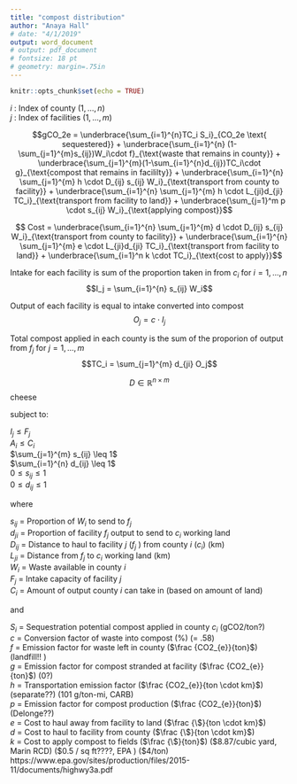 ```yaml
---
title: "compost distribution"
author: "Anaya Hall"
# date: "4/1/2019"
output: word_document
# output: pdf_document
# fontsize: 18 pt
# geometry: margin=.75in
---
```


```r
knitr::opts_chunk$set(echo = TRUE)
```

\newcommand{\sR}[1]{\in\mathbb{R}^{#1}}

$i$ : Index of county ($1,...,n$)  
$j$ : Index of facilities ($1,...,m$)  

$$gCO_2e = 
\underbrace{\sum_{i=1}^{n}TC_i S_i}_{CO_2e \text{ sequestered}} + 
\underbrace{\sum_{i=1}^{n} (1-\sum_{j=1}^{m}s_{ij})W_i\cdot f}_{\text{waste that remains in county}} +  
\underbrace{\sum_{j=1}^{m}(1-\sum_{i=1}^{n}d_{ij})TC_i\cdot g}_{\text{compost that remains in facililty}} + 
\underbrace{\sum_{i=1}^{n} \sum_{j=1}^{m} h \cdot D_{ij} s_{ij} W_i}_{\text{transport from county to facility}} + 
\underbrace{\sum_{i=1}^{n} \sum_{j=1}^{m} h \cdot L_{ji}d_{ji} TC_i}_{\text{transport from facility to land}} + 
\underbrace{\sum_{j=1}^m p \cdot s_{ij} W_i}_{\text{applying compost}}$$

$$ Cost = 
\underbrace{\sum_{i=1}^{n} \sum_{j=1}^{m} d \cdot D_{ij} s_{ij} W_i}_{\text{transport from county to facility}} +  
\underbrace{\sum_{i=1}^{n} \sum_{j=1}^{m} e \cdot L_{ji}d_{ji} TC_i}_{\text{transport from facility to land}} +  
\underbrace{\sum_{i=1}^n k \cdot TC_i}_{\text{cost to apply}}$$

Intake for each facility is sum of the proportion taken in from $c_i$ for $i = 1,...,n$  
$$I_j = \sum_{i=1}^{n} s_{ij} W_i$$  

Output of each facility is equal to intake converted into compost  
$$O_j = c \cdot I_j$$  

Total compost applied in each county is the sum of the proporion of output from $f_j$ for $j = 1,...,m$  
$$TC_i = \sum_{j=1}^{m} d_{ji} O_j$$  

$$D\sR{n\times m}$$ cheese

subject to: 

$I_j \leq F_j$  
$A_i \leq C_i$  
$\sum_{j=1}^{m} s_{ij} \leq 1$  
$\sum_{i=1}^{n} d_{ij} \leq 1$  
$0 \leq s_{ij} \leq 1$  
$0 \leq d_{ij} \leq 1$  

where  

$s_{ij}$ = Proportion of $W_i$ to send to $f_j$  
$d_{ji}$ = Proportion of facility $f_j$ output to send to $c_i$ working land  
$D_{ij}$ = Distance to haul to facility $j$ ($f_j$ ) from county $i$ ($c_i$)  (km)  
$L_{ji}$ = Distance from $f_j$ to $c_i$ working land  (km)  
$W_i$ = Waste available in county $i$  
$F_j$ = Intake capacity of facility $j$  
$C_i$ = Amount of output county $i$ can take in (based on amount of land)  

and 

$S_i$ = Sequestration potential compost applied in county $c_i$  (gCO2/ton?)  
$c$ = Conversion factor of waste into compost  (%)  (= .58)  
$f$ = Emission factor for waste left in county ($\frac {CO2_{e}}{ton}$)   (landfill!! )  
$g$ = Emission factor for compost stranded at facility  ($\frac {CO2_{e}}{ton}$)   (0?)  
$h$ = Transportation emission factor ($\frac {CO2_{e}}{ton \cdot km}$) (separate??)  (101 g/ton-mi, CARB)  
$p$ = Emission factor for compost production ($\frac {CO2_{e}}{ton}$)   (Delonge??)  
$e$ = Cost to haul away from facility to land  ($\frac {\$}{ton \cdot km}$)    
$d$ = Cost to haul to facility from county ($\frac {\$}{ton \cdot km}$)   
$k$ = Cost to apply compost to fields ($\frac {\$}{ton}$)  ($8.87/cubic yard, Marin RCD) (\$0.5 / sq ft????, EPA ) ($4/ton)  
https://www.epa.gov/sites/production/files/2015-11/documents/highwy3a.pdf  

